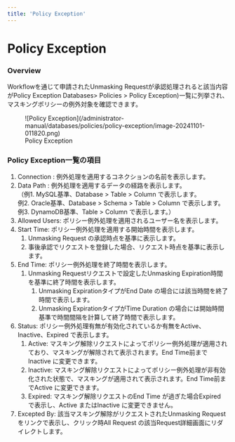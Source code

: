 ```yaml
---
title: 'Policy Exception'
---
```


# Policy Exception

### Overview

Workflowを通じて申請されたUnmasking Requestが承認処理されると該当内容がPolicy Exception Databases&gt; Policies &gt; Policy Exception)一覧に列挙され、マスキングポリシーの例外対象を確認できます。


<figure data-layout="center" data-align="center">
![Policy Exception](/administrator-manual/databases/policies/policy-exception/image-20241101-011820.png)
<figcaption>
Policy Exception
</figcaption>
</figure>

### Policy Exception一覧の項目

1. Connection : 例外処理を適用するコネクションの名前を表示します。
2. Data Path : 例外処理を適用するデータの経路を表示します。 <br/>（例1. MySQL基準、Database &gt; Table &gt; Column で表示します。 <br/> 例2. Oracle基準、Database &gt; Schema &gt; Table &gt; Column で表示します。 <br/> 例3. DynamoDB基準、Table &gt; Column で表示します。）
3. Allowed Users: ポリシー例外処理を適用されるユーザー名を表示します。
4. Start Time: ポリシー例外処理を適用する開始時間を表示します。
    1. Unmasking Request の承認時点を基準に表示します。
    2. 事後承認でリクエストを登録した場合、リクエスト時点を基準に表示します。
5. End Time: ポリシー例外処理を終了時間を表示します。
    1. Unmasking Requestリクエストで設定したUnmasking Expiration時間を基準に終了時間を表示します。
        1. Unmasking ExpirationタイプがEnd Date の場合には該当時間を終了時間で表示します。
        2. Unmasking ExpirationタイプがTime Duration の場合には開始時間基準で時間間隔を計算して終了時間で表示します。
6. Status: ポリシー例外処理有無が有効化されているか有無をActive、Inactive、Expired で表示します。
    1. Active: マスキング解除リクエストによってポリシー例外処理が適用されており、マスキングが解除されて表示されます。End Time前までInactive に変更できます。
    2. Inactive: マスキング解除リクエストによってポリシー例外処理が非有効化された状態で、マスキングが適用されて表示されます。End Time前までActive に変更できます。
    3. Expired: マスキング解除リクエストのEnd Time が過ぎた場合Expired で表示し、Active またはInactive に変更できません。
7. Excepted By: 該当マスキング解除がリクエストされたUnmasking Request をリンクで表示し、クリック時All Request の該当Request詳細画面にリダイレクトします。


